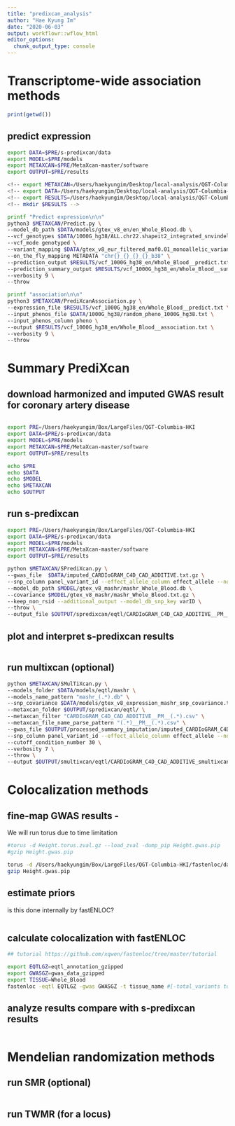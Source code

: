 ```yaml
---
title: "predixcan_analysis"
author: "Hae Kyung Im"
date: "2020-06-03"
output: workflowr::wflow_html
editor_options:
  chunk_output_type: console
---
```


# Transcriptome-wide association methods

```r

print(getwd())
```


## predict expression 

```bash

export DATA=$PRE/s-predixcan/data
export MODEL=$PRE/models
export METAXCAN=$PRE/MetaXcan-master/software
export OUTPUT=$PRE/results

<!-- export METAXCAN=/Users/haekyungim/Desktop/local-analysis/QGT-Columbia-HKI/MetaXcan-master/software -->
<!-- export DATA=/Users/haekyungim/Desktop/local-analysis/QGT-Columbia-HKI/predixcan/data -->
<!-- export RESULTS=/Users/haekyungim/Desktop/local-analysis/QGT-Columbia-HKI/predixcan/results -->
<!-- mkdir $RESULTS -->

printf "Predict expression\n\n"
python3 $METAXCAN/Predict.py \
--model_db_path $DATA/models/gtex_v8_en/en_Whole_Blood.db \
--vcf_genotypes $DATA/1000G_hg38/ALL.chr22.shapeit2_integrated_snvindels_v2a_27022019.GRCh38.phased.vcf.gz \
--vcf_mode genotyped \
--variant_mapping $DATA/gtex_v8_eur_filtered_maf0.01_monoallelic_variants.txt.gz id rsid \
--on_the_fly_mapping METADATA "chr{}_{}_{}_{}_b38" \
--prediction_output $RESULTS/vcf_1000G_hg38_en/Whole_Blood__predict.txt \
--prediction_summary_output $RESULTS/vcf_1000G_hg38_en/Whole_Blood__summary.txt \
--verbosity 9 \
--throw

printf "association\n\n"
python3 $METAXCAN/PrediXcanAssociation.py \
--expression_file $RESULTS/vcf_1000G_hg38_en/Whole_Blood__predict.txt \
--input_phenos_file $DATA/1000G_hg38/random_pheno_1000G_hg38.txt \
--input_phenos_column pheno \
--output $RESULTS/vcf_1000G_hg38_en/Whole_Blood__association.txt \
--verbosity 9 \
--throw

```

# Summary PrediXcan

## download harmonized and imputed GWAS result for coronary artery disease

```r



```


```bash

export PRE=/Users/haekyungim/Box/LargeFiles/QGT-Columbia-HKI
export DATA=$PRE/s-predixcan/data
export MODEL=$PRE/models
export METAXCAN=$PRE/MetaXcan-master/software
export OUTPUT=$PRE/results

echo $PRE
echo $DATA
echo $MODEL
echo $METAXCAN
echo $OUTPUT


```

## run s-predixcan

```bash

export PRE=/Users/haekyungim/Box/LargeFiles/QGT-Columbia-HKI
export DATA=$PRE/s-predixcan/data
export MODEL=$PRE/models
export METAXCAN=$PRE/MetaXcan-master/software
export OUTPUT=$PRE/results

python $METAXCAN/SPrediXcan.py \
--gwas_file  $DATA/imputed_CARDIoGRAM_C4D_CAD_ADDITIVE.txt.gz \
--snp_column panel_variant_id --effect_allele_column effect_allele --non_effect_allele_column non_effect_allele --zscore_column zscore \
--model_db_path $MODEL/gtex_v8_mashr/mashr_Whole_Blood.db \
--covariance $MODEL/gtex_v8_mashr/mashr_Whole_Blood.txt.gz \
--keep_non_rsid --additional_output --model_db_snp_key varID \
--throw \
--output_file $OUTPUT/spredixcan/eqtl/CARDIoGRAM_C4D_CAD_ADDITIVE__PM__Whole_Blood.csv

```

## plot and interpret s-predixcan results

```r



```


## run multixcan (optional)

```bash

python $METAXCAN/SMulTiXcan.py \
--models_folder $DATA/models/eqtl/mashr \
--models_name_pattern "mashr_(.*).db" \
--snp_covariance $DATA/models/gtex_v8_expression_mashr_snp_covariance.txt.gz \
--metaxcan_folder $OUTPUT/spredixcan/eqtl/ \
--metaxcan_filter "CARDIoGRAM_C4D_CAD_ADDITIVE__PM__(.*).csv" \
--metaxcan_file_name_parse_pattern "(.*)__PM__(.*).csv" \
--gwas_file $OUTPUT/processed_summary_imputation/imputed_CARDIoGRAM_C4D_CAD_ADDITIVE.txt.gz \
--snp_column panel_variant_id --effect_allele_column effect_allele --non_effect_allele_column non_effect_allele --zscore_column zscore --keep_non_rsid --model_db_snp_key varID \
--cutoff_condition_number 30 \
--verbosity 7 \
--throw \
--output $OUTPUT/smultixcan/eqtl/CARDIoGRAM_C4D_CAD_ADDITIVE_smultixcan.txt

```

# Colocalization methods

## fine-map GWAS results - 
We will run torus due to time limitation

```bash

#torus -d Height.torus.zval.gz --load_zval -dump_pip Height.gwas.pip
#gzip Height.gwas.pip

torus -d /Users/haekyungim/Box/LargeFiles/QGT-Columbia-HKI/fastenloc/data/Height.torus.zval.gz --load_zval -dump_pip /Users/haekyungim/Box/LargeFiles/QGT-Columbia-HKI/fastenloc/data/Height.gwas.pip
gzip Height.gwas.pip

```

## estimate priors
is this done internally by fastENLOC?
```r



```

## calculate colocalization with fastENLOC 

```bash
## tutorial https://github.com/xqwen/fastenloc/tree/master/tutorial

export EQTLGZ=eqtl_annotation_gzipped
export GWASGZ=gwas_data_gzipped
export TISSUE=Whole_Blood
fastenloc -eqtl EQTLGZ -gwas GWASGZ -t tissue_name #[-total_variants total_snp] [-thread n] [-prefix prefix_name] [-s shrinkage]

```

## analyze results compare with s-predixcan results

```r



```

# Mendelian randomization methods

## run SMR (optional)
```bash

```

## run  TWMR (for a locus)
```bash

```


